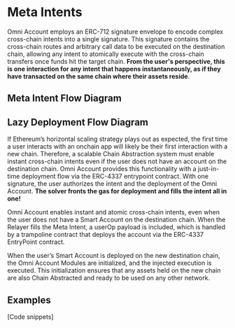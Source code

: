 # Meta Intents 

Omni Account employs an ERC-712 signature envelope to encode complex cross-chain intents into a single signature. This signature contains the cross-chain routes and arbitrary call data to be executed on the destination chain, allowing any intent to atomically execute with the cross-chain transfers once funds hit the target chain. **From the user's perspective, this is one interaction for any intent that happens instantaneously, as if they have transacted on the same chain where their assets reside**.

## Meta Intent Flow Diagram

## Lazy Deployment Flow Diagram

If Ethereum’s horizontal scaling strategy plays out as expected, the first time a user interacts with an onchain app will likely be their first interaction with a new chain. Therefore, a scalable Chain Abstraction system must enable instant cross-chain intents even if the user does not have an account on the destination chain. Omni Account provides this functionality with a just-in-time deployment flow via the ERC-4337 entrypoint contract. With one signature, the user authorizes the intent and the deployment of the Omni Account. **The solver fronts the gas for deployment and fills the intent all in one!**

Omni Account enables instant and atomic cross-chain intents, even when the user does not have a Smart Account on the destination chain. When the Relayer fills the Meta Intent, a userOp payload is included, which is handled by a trampoline contract that deploys the account via the ERC-4337 EntryPoint contract.

When the user’s Smart Account is deployed on the new destination chain, the Omni Account Modules are initialized, and the injected execution is executed. This initialization ensures that any assets held on the new chain are also Chain Abstracted and ready to be used on any other network.  

## Examples

[Code snippets]
